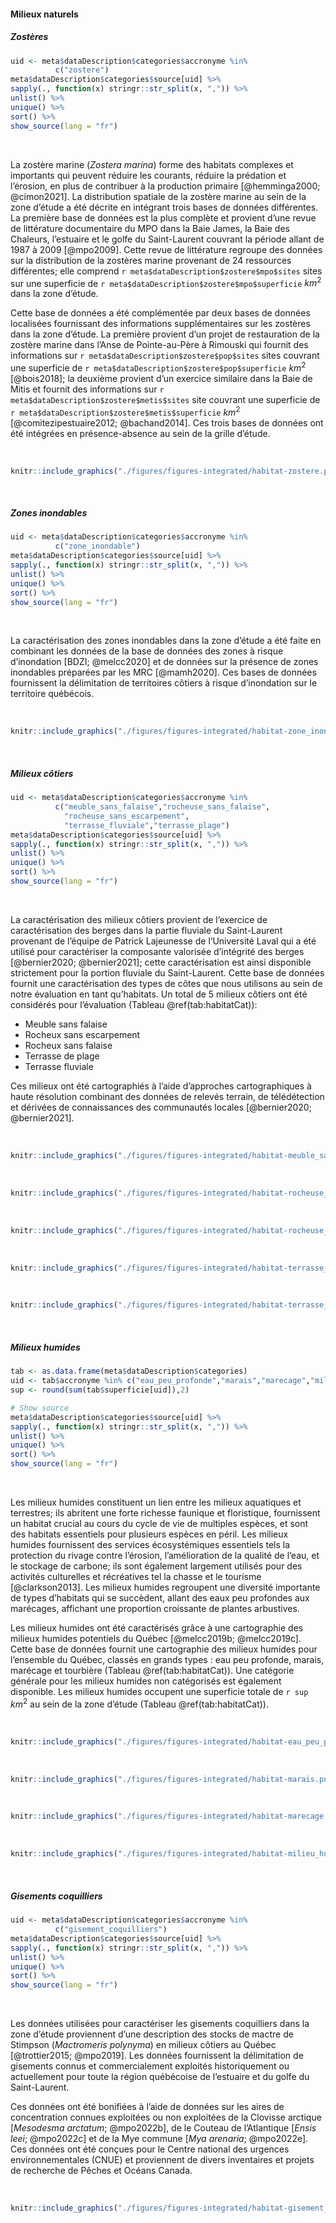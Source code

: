 #### Milieux naturels

##### Zostères

```r
uid <- meta$dataDescription$categories$accronyme %in% 
          c("zostere")
meta$dataDescription$categories$source[uid] %>%
sapply(., function(x) stringr::str_split(x, ",")) %>%
unlist() %>%
unique() %>%
sort() %>%
show_source(lang = "fr")
```

<br/>


La zostère marine (*Zostera marina*) forme des habitats complexes et importants qui peuvent réduire les courants, réduire la prédation et l'érosion, en plus de contribuer à la production primaire [@hemminga2000; @cimon2021]. La distribution spatiale de la zostère marine au sein de la zone d'étude a été décrite en intégrant trois bases de données différentes. La première base de données est la plus complète et provient d'une revue de littérature documentaire du MPO dans la Baie James, la Baie des Chaleurs, l'estuaire et le golfe du Saint-Laurent couvrant la période allant de 1987 à 2009 [@mpo2009]. Cette revue de littérature regroupe des données sur la distribution de la zostères marine provenant de 24 ressources différentes; elle comprend `r meta$dataDescription$zostere$mpo$sites` sites sur une superficie de `r meta$dataDescription$zostere$mpo$superficie` $km^2$ dans la zone d'étude.

Cette base de données a été complémentée par deux bases de données localisées fournissant des informations supplémentaires sur les zostères dans la zone d'étude. La première provient d'un projet de restauration de la zostère marine dans l'Anse de Pointe-au-Père à Rimouski qui fournit des informations sur `r meta$dataDescription$zostere$pop$sites` sites couvrant une superficie de `r meta$dataDescription$zostere$pop$superficie` $km^2$ [@bois2018]; la deuxième provient d'un exercice similaire dans la Baie de Mitis et fournit des informations sur `r meta$dataDescription$zostere$metis$sites` site couvrant une superficie de `r meta$dataDescription$zostere$metis$superficie` $km^2$ [@comitezipestuaire2012; @bachand2014]. Ces trois bases de données ont été intégrées en présence-absence au sein de la grille d'étude.


<br>

```r
knitr::include_graphics("./figures/figures-integrated/habitat-zostere.png")
```

<br>


##### Zones inondables


```r
uid <- meta$dataDescription$categories$accronyme %in% 
          c("zone_inondable")
meta$dataDescription$categories$source[uid] %>%
sapply(., function(x) stringr::str_split(x, ",")) %>%
unlist() %>%
unique() %>%
sort() %>%
show_source(lang = "fr")
```

<br/>

La caractérisation des zones inondables dans la zone d'étude a été faite en combinant les données de la base de données des zones à risque d'inondation [BDZI; @melcc2020] et de données sur la présence de zones inondables préparées par les MRC [@mamh2020]. Ces bases de données fournissent la délimitation de territoires côtiers à risque d'inondation sur le territoire québécois.


<br>

```r
knitr::include_graphics("./figures/figures-integrated/habitat-zone_inondable.png")
```

<br>


##### Milieux côtiers

```r
uid <- meta$dataDescription$categories$accronyme %in% 
          c("meuble_sans_falaise","rocheuse_sans_falaise",
            "rocheuse_sans_escarpement", 
            "terrasse_fluviale","terrasse_plage")
meta$dataDescription$categories$source[uid] %>%
sapply(., function(x) stringr::str_split(x, ",")) %>%
unlist() %>%
unique() %>%
sort() %>%
show_source(lang = "fr")
```

<br/>

La caractérisation des milieux côtiers provient de l'exercice de caractérisation des berges dans la partie fluviale du Saint-Laurent provenant de l'équipe de Patrick Lajeunesse de l'Université Laval qui a été utilisé pour caractériser la composante valorisée d'intégrité des berges [@bernier2020; @bernier2021]; cette caractérisation est ainsi disponible strictement pour la portion fluviale du Saint-Laurent. Cette base de données fournit une caractérisation des types de côtes que nous utilisons au sein de notre évaluation en tant qu'habitats. Un total de 5 milieux côtiers ont été considérés pour l'évaluation (Tableau \@ref(tab:habitatCat)): 

- Meuble sans falaise
- Rocheux sans escarpement
- Rocheux sans falaise
- Terrasse de plage
- Terrasse fluviale

Ces milieux ont été cartographiés à l'aide d'approches cartographiques à haute résolution combinant des données de relevés terrain, de télédétection et dérivées de connaissances des communautés locales [@bernier2020; @bernier2021].

<br>

```r
knitr::include_graphics("./figures/figures-integrated/habitat-meuble_sans_falaise.png")
```

<br>


```r
knitr::include_graphics("./figures/figures-integrated/habitat-rocheuse_sans_escarpement.png")
```

<br>

```r
knitr::include_graphics("./figures/figures-integrated/habitat-rocheuse_sans_falaise.png")
```

<br>

```r
knitr::include_graphics("./figures/figures-integrated/habitat-terrasse_plage.png")
```

<br>

```r
knitr::include_graphics("./figures/figures-integrated/habitat-terrasse_fluviale.png")
```

<br>

##### Milieux humides

```r
tab <- as.data.frame(meta$dataDescription$categories)
uid <- tab$accronyme %in% c("eau_peu_profonde","marais","marecage","milieu_humide")
sup <- round(sum(tab$superficie[uid]),2)

# Show source
meta$dataDescription$categories$source[uid] %>%
sapply(., function(x) stringr::str_split(x, ",")) %>%
unlist() %>%
unique() %>%
sort() %>%
show_source(lang = "fr")
```

<br/>

Les milieux humides constituent un lien entre les milieux aquatiques et terrestres; ils abritent une forte richesse faunique et floristique, fournissent un habitat crucial au cours du cycle de vie de multiples espèces, et sont des habitats essentiels pour plusieurs espèces en péril. Les milieux humides fournissent des services écosystémiques essentiels tels la protection du rivage contre l'érosion, l'amélioration de la qualité de l'eau, et le stockage de carbone; ils sont également largement utilisés pour des activités culturelles et récréatives tel la chasse et le tourisme [@clarkson2013]. Les milieux humides regroupent une diversité importante de types d'habitats qui se succèdent, allant des eaux peu profondes aux marécages, affichant une proportion croissante de plantes arbustives.

Les milieux humides ont été caractérisés grâce à une cartographie des milieux humides potentiels du Québec [@melcc2019b; @melcc2019c]. Cette base de données fournit une cartographie des milieux humides pour l'ensemble du Québec, classés en grands types : eau peu profonde, marais, marécage et tourbière (Tableau \@ref(tab:habitatCat)). Une catégorie générale pour les milieux humides non catégorisés est également disponible. Les milieux humides occupent une superficie totale de `r sup` $km^2$ au sein de la zone d'étude (Tableau \@ref(tab:habitatCat)).

<br/>

```r
knitr::include_graphics("./figures/figures-integrated/habitat-eau_peu_profonde.png")
```

<br>

```r
knitr::include_graphics("./figures/figures-integrated/habitat-marais.png")
```

<br>


```r
knitr::include_graphics("./figures/figures-integrated/habitat-marecage.png")
```

<br>

```r
knitr::include_graphics("./figures/figures-integrated/habitat-milieu_humide.png")
```

<br>


##### Gisements coquilliers

```r
uid <- meta$dataDescription$categories$accronyme %in% 
          c("gisement_coquilliers")
meta$dataDescription$categories$source[uid] %>%
sapply(., function(x) stringr::str_split(x, ",")) %>%
unlist() %>%
unique() %>%
sort() %>%
show_source(lang = "fr")
```

<br/>

Les données utilisées pour caractériser les gisements coquilliers dans la zone d'étude proviennent d'une description des stocks de mactre de Stimpson (*Mactromeris polynyma*) en milieux côtiers au Québec [@trottier2015; @mpo2019]. Les données fournissent la délimitation de gisements connus et commercialement exploités historiquement ou actuellement pour toute la région québécoise de l'estuaire et du golfe du Saint-Laurent. 

Ces données ont été bonifiées à l'aide de données sur les aires de concentration connues exploitées ou non exploitées de la Clovisse arctique [*Mesodesma arctatum*; @mpo2022b], de le Couteau de l'Atlantique [*Ensis leei*; @mpo2022c] et de la Mye commune [*Mya arenaria*; @mpo2022e]. Ces données ont été conçues pour le Centre national des urgences environnementales (CNUE) et proviennent de divers inventaires et projets de recherche de Pêches et Océans Canada.

<br>

```r
knitr::include_graphics("./figures/figures-integrated/habitat-gisement_coquilliers.png")
```

<br>
